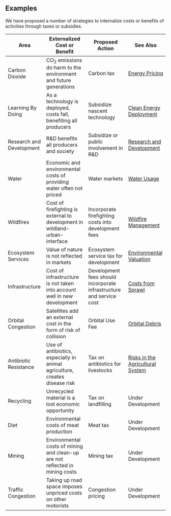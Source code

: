 

<FocusAreaNavbar site={site} focusAreas={hierarchy} />
<ArticleNavbar site={site} focusAreas={hierarchy} articles={articles} focusAreaUrl={props.focusAreaUrl} />
<div className={`article-wrap ${site}-background-gradient`}>

## Examples
We have proposed a number of strategies to internalize costs or benefits of activities through taxes or subsidies.

| Area | Externalized Cost or Benefit | Proposed Action | See Also |
| ---- | ---------------------------- | --------------- | -------- |
| Carbon Dioxide | CO<sub>2</sub> emissions do harm to the environment and future generations | Carbon tax | [Energy Pricing](http://urbancruiseship.org/solution/energy/carbon_pricing_e) |
| Learning By Doing | As a technology is deployed, costs fall, benefiting all producers | Subsidize nascent technology | [Clean Energy Deployment](http://urbancruiseship.org/solution/energy/policy_se) |
| Research and Development | R&D benefits all producers and society | Subsidize or public involvement in R&D | [Research and Development](http://urbancruiseship.org/solution/energy/rd) |
| Water | Economic and environmental costs of providing water often not priced | Water markets | [Water Usage](http://urbancruiseship.org/solution/energy/water_usage) |
| Wildfires | Cost of firefighting is external to development in wildland-urban-interface | Incorporate firefighting costs into development fees | [Wildfire Management](http://urbancruiseship.org/solution/energy/wildfire) |
| Ecosystem Services | Value of nature is not reflected in markets | Ecosystem service tax for development | [Environmental Valuation](http://urbancruiseship.org/solution/energy/valuation_socio) |
| Infrastructure | Cost of infrastructure is not taken into account well in new development | Development fees should incorporate infrastructure and service cost | [Costs from Sprawl](http://urbancruiseship.org/solution/energy/cities_sprawl) |
| Orbital Congestion | Satellites add an external cost in the form of risk of collision | Orbital Use Fee | [Orbital Debris](http://urbancruiseship.org/solution/energy/orbital_debris) |
| Antibiotic Resistance | Use of antibiotics, especially in animal agriculture, creates disease risk | Tax on antibiotics for livestocks | [Risks in the Agricultural System](http://urbancruiseship.org/solution/energy/ag_risk) |
| Recycling | Unrecycled material is a lost economic opportunity | Tax on landfilling | Under Development |
| Diet | Environmental costs of meat production | Meat tax | Under Development |
| Mining | Environmental costs of mining and clean-up are not reflected in mining costs | Mining tax | Under Development |
| Traffic Congestion | Taking up road space imposes unpriced costs on other motorists | Congestion pricing | Under Development |

<br></br>
</div>